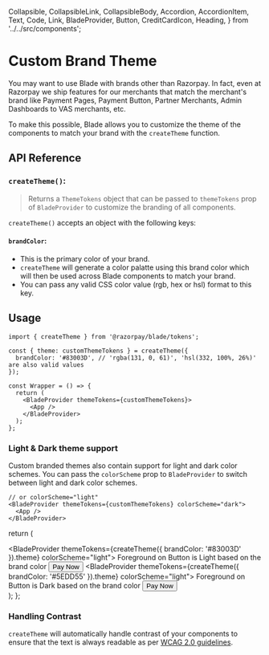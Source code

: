   Collapsible,
  CollapsibleLink,
  CollapsibleBody,
  Accordion,
  AccordionItem,
  Text,
  Code,
  Link,
  BladeProvider,
  Button,
  CreditCardIcon,
  Heading,
} from '../../src/components';

<Meta title="Guides/Theming/createTheme Function" />

# Custom Brand Theme

You may want to use Blade with brands other than Razorpay. In fact, even at Razorpay we ship features for our merchants that match the merchant's brand like Payment Pages, Payment Button, Partner Merchants, Admin Dashboards to VAS merchants, etc.

To make this possible, Blade allows you to customize the theme of the components to match your brand with the `createTheme` function.

## API Reference

### `createTheme()`:

> Returns a `ThemeTokens` object that can be passed to `themeTokens` prop of `BladeProvider` to customize the branding of all components.

`createTheme()` accepts an object with the following keys:

#### `brandColor`:

- This is the primary color of your brand.
- `createTheme` will generate a color palatte using this brand color which will then be used across Blade components to match your brand.
- You can pass any valid CSS color value (rgb, hex or hsl) format to this key.

## Usage

```tsx
import { createTheme } from '@razorpay/blade/tokens';

const { theme: customThemeTokens } = createTheme({
  brandColor: '#83003D', // 'rgba(131, 0, 61)', 'hsl(332, 100%, 26%)' are also valid values
});

const Wrapper = () => {
  return (
    <BladeProvider themeTokens={customThemeTokens}>
      <App />
    </BladeProvider>
  );
};
```

### Light & Dark theme support

Custom branded themes also contain support for light and dark color schemes. You can pass the `colorScheme` prop to `BladeProvider` to switch between light and dark color schemes.

```tsx
// or colorScheme="light"
<BladeProvider themeTokens={customThemeTokens} colorScheme="dark">
  <App />
</BladeProvider>
```

  return (
    <div>
      <BladeProvider themeTokens={createTheme({ brandColor: '#83003D' }).theme} colorScheme="light">
        <Heading>Foreground on Button is Light based on the brand color</Heading>
        <Button icon={CreditCardIcon}>Pay Now</Button>
      </BladeProvider>
      <BladeProvider themeTokens={createTheme({ brandColor: '#5EDD55' }).theme} colorScheme="light">
        <Heading marginTop="spacing.6">
          Foreground on Button is Dark based on the brand color
        </Heading>
        <Button icon={CreditCardIcon}>Pay Now</Button>
      </BladeProvider>
    </div>
  );
};

### Handling Contrast

`createTheme` will automatically handle contrast of your components to ensure that the text is always readable as per [WCAG 2.0 guidelines](https://www.w3.org/TR/UNDERSTANDING-WCAG20/visual-audio-contrast7.html).

<ContrastDemo />
